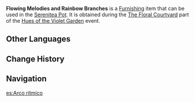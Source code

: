 {{Furnishing Infobox
|id             = 373838
|image          = Item Flowing Melodies and Rainbow Branches.png
|category       = Floral Scene
|component      = Floral Scene
|quality        = 3
|description    = A floral scene composed of curved branches and fluffy foliage. The branches form an almost perfect rainbow arc, which is a key element in the composition of the floral courtyard, attaining a perfection in both horizontal and vertical alignments.
|event          = Hues of the Violet Garden
|source1        = [[Hues of the Violet Garden/The Floral Courtyard|The Floral Courtyard]] event
}}
'''Flowing Melodies and Rainbow Branches''' is a [[Furnishing]] item that can be used in the [[Serenitea Pot]]. It is obtained during the [[Hues of the Violet Garden/The Floral Courtyard|The Floral Courtyard]] part of the [[Hues of the Violet Garden]] event.

==Other Languages==
{{Other Languages
|en      = Flowing Melodies and Rainbow Branches
|zhs     = 流韵虹枝
|zhs_rm  = Liúyùn Hóng Zhī
|zht     = 流韻虹枝
|zht_rm  = Liúyùn Hóng Zhī
|zh_tl   = Rhyme and Rainbow Branch
|ja      = 流韻虹枝
|ja_rm   = Ryuuin Koushi{{Assumed}}
|ja_tl   = Rhyme and Rainbow Branch
|ko      = 운치 있는 무지개 나뭇가지
|ko_rm   = Unchi Inneun Mujigae Namutgaji
|ko_tl   = Elegant Rainbow Branch
|es      = Arco rítmico
|es_tl   = Rhythmic Arc
|fr      = Arc-en-ciel mélodieux
|fr_tl   = Melodious Rainbow
|ru      = Цветущие мелодии и радужные ветви
|ru_tl   = Blooming of Melody and Rainbow Branches
|th      = กิ่งก้านสายรุ้งพ้องสัมผัส
|th_rm   = 
|th_tl   = 
|vi      = Vần Điệu Cầu Vồng
|vi_tl   = 
|de      = Fließender Regenbogen
|de_tl   = 
|id      = Alunan Melodi Cabang Pelangi
|id_tl   = Strains of the Rainbow Branch Melody
|pt      = Arco Melódico
|pt_tl   = 
|tr      = Akıp Giden Melodiler ve Gökkuşağı Dalları
|tr_tl   = 
|it      = Rami arcobaleno melodici
|it_tl   = 
}}

==Change History==
{{Change History|2.6}}

==Navigation==
{{Furnishing Navbox/Subsystems|curio}}

[[es:Arco rítmico]]